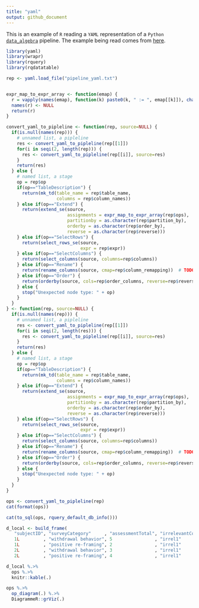 ```yaml
---
title: "yaml"
output: github_document
---
```


This is an example of `R` reading a `YAML` representation of a `Python` [`data_algebra`](https://github.com/WinVector/data_algebra) pipeline.  The example being read comes from [here](https://github.com/WinVector/data_algebra/blob/master/Examples/LogisticExample/ScoringExample.ipynb).

```r
library(yaml)
library(wrapr)
library(rquery)
library(rqdatatable)

rep <- yaml.load_file("pipeline_yaml.txt")


expr_map_to_expr_array <- function(emap) {
  r = vapply(names(emap), function(k) paste0(k, " := ", emap[[k]]), character(1))
  names(r) <- NULL
  return(r)
}

convert_yaml_to_pipleline <- function(rep, source=NULL) {
  if(is.null(names(rep))) {
    # unnamed list, a pipleline
    res <- convert_yaml_to_pipleline(rep[[1]])
    for(i in seqi(2, length(rep))) {
      res <- convert_yaml_to_pipleline(rep[[i]], source=res)
    }
    return(res)
  } else {
    # named list, a stage
    op = rep$op
    if(op=="TableDescription") {
      return(mk_td(table_name = rep$table_name,
                   columns = rep$column_names))
    } else if(op=="Extend") {
      return(extend_se(source, 
                       assignments = expr_map_to_expr_array(rep$ops),
                       partitionby = as.character(rep$partition_by),
                       orderby = as.character(rep$order_by),
                       reverse = as.character(rep$reverse)))
    } else if(op=="SelectRows") {
      return(select_rows_se(source,
                            expr = rep$expr))
    } else if(op=="SelectColumns") {
      return(select_columns(source, columns=rep$columns))
    } else if(op=="Rename") {
      return(rename_columns(source, cmap=rep$column_remapping))  # TODO: see if map is dumped (or __repr__() call wrote a string)
    } else if(op=="Order") {
      return(orderby(source, cols=rep$order_columns, reverse=rep$reverse, limit=rep$limit))
    } else {
      stop("Unexpected node type: " + op) 
    }
  }
} <- function(rep, source=NULL) {
  if(is.null(names(rep))) {
    # unnamed list, a pipleline
    res <- convert_yaml_to_pipleline(rep[[1]])
    for(i in seqi(2, length(res))) {
      res <- convert_yaml_to_pipleline(rep[[i]], source=res)
    }
    return(res)
  } else {
    # named list, a stage
    op = rep$op
    if(op=="TableDescription") {
      return(mk_td(table_name = rep$table_name,
                   columns = rep$column_names))
    } else if(op=="Extend") {
      return(extend_se(source, 
                       assignments = expr_map_to_expr_array(rep$ops),
                       partitionby = as.character(rep$partition_by),
                       orderby = as.character(rep$order_by),
                       reverse = as.character(rep$reverse)))
    } else if(op=="SelectRows") {
      return(select_rows_se(source,
                            expr = rep$expr))
    } else if(op=="SelectColumns") {
      return(select_columns(source, columns=rep$columns))
    } else if(op=="Rename") {
      return(rename_columns(source, cmap=rep$column_remapping))  # TODO: see if map is dumped (or __repr__() call wrote a string)
    } else if(op=="Order") {
      return(orderby(source, cols=rep$order_columns, reverse=rep$reverse, limit=rep$limit))
    } else {
      stop("Unexpected node type: " + op) 
    }
  }
}

ops <- convert_yaml_to_pipleline(rep)
cat(format(ops))

cat(to_sql(ops, rquery_default_db_info()))
```

```r
d_local <- build_frame(
   "subjectID", "surveyCategory"     , "assessmentTotal", "irrelevantCol1", "irrelevantCol2" |
   1L         , "withdrawal behavior", 5                , "irrel1"        , "irrel2"         |
   1L         , "positive re-framing", 2                , "irrel1"        , "irrel2"         |
   2L         , "withdrawal behavior", 3                , "irrel1"        , "irrel2"         |
   2L         , "positive re-framing", 4                , "irrel1"        , "irrel2"         )

d_local %.>% 
  ops %.>% 
  knitr::kable(.)
```


```r
ops %.>%
  op_diagram(.) %.>% 
  DiagrammeR::grViz(.)
```
